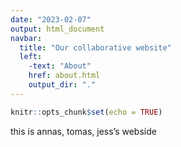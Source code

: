 ```yaml
---
date: "2023-02-07"
output: html_document
navbar:
  title: "Our collaborative website"
  left:
    -text: "About"
    href: about.html
    output_dir: "."
---
```


```r
knitr::opts_chunk$set(echo = TRUE)
```


this is annas, tomas, jess's webside 

